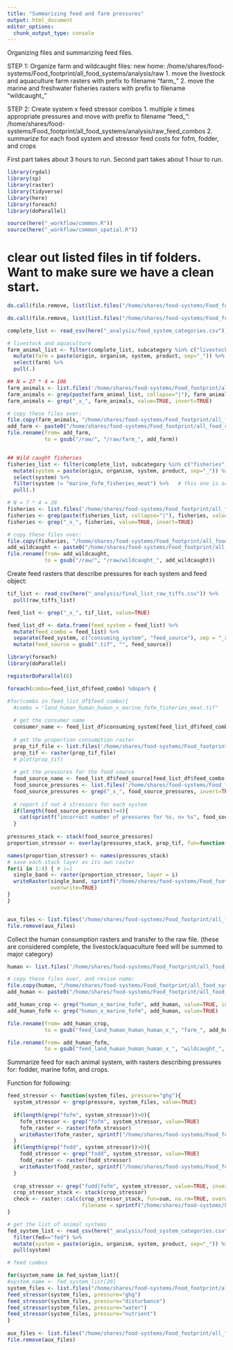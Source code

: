 ```yaml
---
title: "Summarizing feed and farm pressures"
output: html_document
editor_options: 
  chunk_output_type: console
---
```


Organizing files and summarizing feed files.

STEP 1: Organize farm and wildcaught files:
new home: /home/shares/food-systems/Food_footprint/all_food_systems/analysis/raw
1. move the livestock and aquaculture farm rasters with prefix to filename "farm_"
2. move the marine and freshwater fisheries rasters with prefix to filename "wildcaught_"

STEP 2: Create system x feed stressor combos
1. multiple _x_ times appropriate pressures and move with prefix to filename "feed_":
/home/shares/food-systems/Food_footprint/all_food_systems/analysis/raw_feed_combos
2. summarize for each food system and stressor feed costs for fofm, fodder, and crops

First part takes about 3 hours to run.
Second part takes about 1 hour to run.

```r
library(rgdal)
library(sp)
library(raster)
library(tidyverse)
library(here)
library(foreach)
library(doParallel)

source(here("_workflow/common.R"))
source(here("_workflow/common_spatial.R"))

```

# clear out listed files in tif folders. Want to make sure we have a clean start.
```r

do.call(file.remove, list(list.files("/home/shares/food-systems/Food_footprint/all_food_systems/analysis/raw", full.names = TRUE)))

do.call(file.remove, list(list.files("/home/shares/food-systems/Food_footprint/all_food_systems/analysis/raw_feed_combos", full.names = TRUE)))

```


```r

complete_list <- read_csv(here("_analysis/food_system_categories.csv"))

# livestock and aquaculture
farm_animal_list <- filter(complete_list, subcategory %in% c("livestock", "aquaculture")) %>%
  mutate(farm = paste(origin, organism, system, product, sep="_")) %>%
  select(farm) %>%
  pull(.)

## N = 27 * 4 = 108
farm_animals <- list.files('/home/shares/food-systems/Food_footprint/all_food_systems/datalayers', pattern = ".tif", full=TRUE)
farm_animals <- grep(paste(farm_animal_list, collapse="|"), farm_animals, value=TRUE)
farm_animals <- grep("_x_", farm_animals, value=TRUE, invert=TRUE)

# copy these files over:
file.copy(farm_animals, "/home/shares/food-systems/Food_footprint/all_food_systems/analysis/raw")
add_farm <- paste0("/home/shares/food-systems/Food_footprint/all_food_systems/analysis/raw/",basename(farm_animals))
file.rename(from= add_farm, 
            to = gsub("/raw/", "/raw/farm_", add_farm))


## Wild caught fisheries
fisheries_list <- filter(complete_list, subcategory %in% c("fisheries")) %>%
  mutate(system = paste(origin, organism, system, product, sep="_")) %>%
  select(system) %>%
  filter(system != "marine_fofm_fisheries_meat") %>%   # this one is accounted for mostly in feed
  pull(.)

# N = 7 * 4 = 28
fisheries <- list.files('/home/shares/food-systems/Food_footprint/all_food_systems/datalayers', pattern = ".tif", full=TRUE)
fisheries <- grep(paste(fisheries_list, collapse="|"), fisheries, value=TRUE)
fisheries <- grep("_x_", fisheries, value=TRUE, invert=TRUE)

# copy these files over:
file.copy(fisheries, "/home/shares/food-systems/Food_footprint/all_food_systems/analysis/raw")
add_wildcaught <- paste0("/home/shares/food-systems/Food_footprint/all_food_systems/analysis/raw/",basename(fisheries))
file.rename(from= add_wildcaught, 
            to = gsub("/raw/", "/raw/wildcaught_", add_wildcaught))

```

Create feed rasters that describe pressures for each system and feed object:

```r

tif_list <- read_csv(here("_analysis/final_list_raw_tiffs.csv")) %>%
  pull(raw_tiffs_list)

feed_list <- grep("_x_", tif_list, value=TRUE) 

feed_list_df <- data.frame(feed_system = feed_list) %>%
  mutate(feed_combo = feed_list) %>%
  separate(feed_system, c("consuming_system", "feed_source"), sep = "_x_") %>%
  mutate(feed_source = gsub(".tif", "", feed_source))

library(foreach)
library(doParallel)

registerDoParallel(6)

foreach(combo=feed_list_df$feed_combo) %dopar% {

#for(combo in feed_list_df$feed_combo){
  #combo = "land_human_human_human_x_marine_fofm_fisheries_meat.tif"
  
  # get the consumer name
  consumer_name <- feed_list_df$consuming_system[feed_list_df$feed_combo == combo]
  
  # get the proportion consumption raster
  prop_tif_file <- list.files('/home/shares/food-systems/Food_footprint/all_food_systems/datalayers', pattern = combo, full=TRUE)
  prop_tif <- raster(prop_tif_file)
  # plot(prop_tif)
  
  # get the pressures for the food source
  food_source_name <- feed_list_df$feed_source[feed_list_df$feed_combo == combo]
  food_source_pressures <- list.files('/home/shares/food-systems/Food_footprint/all_food_systems/datalayers', pattern = food_source_name, full=TRUE)
  food_source_pressures <- grep("_x_", food_source_pressures, invert=TRUE, value=TRUE)
  
  # report if not 4 stressors for each system
  if(length(food_source_pressures)!=4){
    cat(sprintf("incorrect number of pressures for %s, n= %s", food_source_name, length(food_source_pressures)))
  }
  
pressures_stack <- stack(food_source_pressures)
proportion_stressor <- overlay(pressures_stack, prop_tif, fun=function(x,y){x*y})

names(proportion_stressor) <- names(pressures_stack)
# save each stack layer as its own raster
for(i in 1:4) { # i=1
  single_band <- raster(proportion_stressor, layer = i)
  writeRaster(single_band, sprintf("/home/shares/food-systems/Food_footprint/all_food_systems/analysis/raw_feed_combos/feed_%s_x_%s.tif", consumer_name, names(single_band)),
              overwrite=TRUE)
}
}


aux_files <- list.files("/home/shares/food-systems/Food_footprint/all_food_systems/analysis/raw_feed_combos", full=TRUE, pattern = ".aux.xml")
file.remove(aux_files)
```

Collect the human consumption rasters and transfer to the raw file. 
(these are considered complete, the livestock/aquaculture feed will be summed to major category)
```r

human <- list.files('/home/shares/food-systems/Food_footprint/all_food_systems/analysis/raw_feed_combos', pattern = "human_human_human", full=TRUE)

# copy these files over, and revise name:
file.copy(human, "/home/shares/food-systems/Food_footprint/all_food_systems/analysis/raw")
add_human <- paste0("/home/shares/food-systems/Food_footprint/all_food_systems/analysis/raw/", basename(human))

add_human_crop <- grep("human_x_marine_fofm", add_human, value=TRUE, invert=TRUE)
add_human_fofm <- grep("human_x_marine_fofm", add_human, value=TRUE)

file.rename(from= add_human_crop, 
            to = gsub("feed_land_human_human_human_x_", "farm_", add_human_crop))

file.rename(from= add_human_fofm, 
            to = gsub("feed_land_human_human_human_x_", "wildcaught_", add_human_fofm))  # this will replace the wildcaught marine fofm with only the human consumption


```


Summarize feed for each animal system, with rasters describing pressures for: fodder, marine fofm, and crops.

Function for following:
```r

feed_stressor <- function(system_files, pressure="ghg"){
  system_stressor <- grep(pressure, system_files, value=TRUE)
  
  if(length(grep("fofm", system_stressor))>0){
    fofm_stressor <- grep("fofm", system_stressor, value=TRUE)
    fofm_raster <- raster(fofm_stressor)
    writeRaster(fofm_raster, sprintf("/home/shares/food-systems/Food_footprint/all_food_systems/analysis/raw/feedfofm_%s_%s.tif", system_name, pressure), overwrite=TRUE)
  }
  if(length(grep("fodd", system_stressor))>0){
    fodd_stressor <- grep("fodd", system_stressor, value=TRUE)
    fodd_raster <- raster(fodd_stressor)
    writeRaster(fodd_raster, sprintf("/home/shares/food-systems/Food_footprint/all_food_systems/analysis/raw/feedfodd_%s_%s.tif", system_name, pressure), overwrite=TRUE)
  }
  
  crop_stressor <- grep("fodd|fofm", system_stressor, value=TRUE, invert=TRUE)
  crop_stressor_stack <- stack(crop_stressor)
  check <- raster::calc(crop_stressor_stack, fun=sum, na.rm=TRUE, overwrite=TRUE,
                        filename = sprintf("/home/shares/food-systems/Food_footprint/all_food_systems/analysis/raw/feedcrop_%s_%s.tif", system_name, pressure))
}


```

```r
# get the list of animal systems
fed_system_list <- read_csv(here("_analysis/food_system_categories.csv")) %>%
  filter(fed=="fed") %>%
  mutate(system = paste(origin, organism, system, product, sep="_")) %>%
  pull(system)

# feed combos

for(system_name in fed_system_list){
#system_name <- fed_system_list[20]
system_files <- list.files("/home/shares/food-systems/Food_footprint/all_food_systems/analysis/raw_feed_combos", pattern = system_name, full=TRUE)
feed_stressor(system_files, pressure="ghg")
feed_stressor(system_files, pressure="disturbance")
feed_stressor(system_files, pressure="water")
feed_stressor(system_files, pressure="nutrient")
}
          
aux_files <- list.files("/home/shares/food-systems/Food_footprint/all_food_systems/analysis/raw", full=TRUE, pattern = ".aux.xml")
file.remove(aux_files)

```


